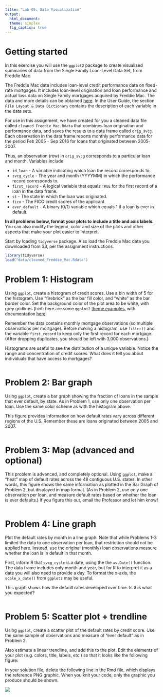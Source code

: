 ```yaml
---
title: "Lab-05: Data Visualization"
output:
  html_document:
  theme: simplex
  fig_caption: true
---
```


# Getting started
In this exercise you will use the `ggplot2` package to create visualized summaries of data from the Single Family Loan-Level Data Set, from Freddie Mac.

The Freddie Mac data includes loan-level credit performance data on fixed-rate mortgages. It includes loan-level origination and loan performance and actual loss data on Single Family mortgages acquired by Freddie Mac. The data and more details can be obtained [here](http://www.freddiemac.com/research/datasets/sf_loanlevel_dataset.html). In the User Guide, the section `File Layout & Data Dictionary` contains the description of each variable in the data sets. 

For use in this assignment, we have created for you a cleaned data file called `cleaned_Freddie_Mac.Rdata` that combines loan origination and performance data, and saves the results to a data frame called `orig_svcg`. Each observation in the data frame reports monthly performance data for the period Feb 2005 - Sep 2016 for loans that originated between 2005-2007. 

Thus, an observation (row) in `orig_svcg` corresponds to a particular loan and month. Variables include

- `id_loan` - A variable indicating which loan the record corresponds to.
- `svcg_cycle` - The year and month (YYYYMM) in which the performance record corresponds to.
- `first_record` - A logical variable that equals `TRUE` for the first record of a loan in the data frame.
- `st` - The state in which the loan was originated.
- `fico` - The FICO credit scores of the applicant.
- `ever_default` - A binary (0/1) variable which equals 1 if a loan is ever in default.

**In all problems below, format your plots to include a title and axis labels.** You can also modify the legend, color and size of the plots and other aspects that make your plot easier to interpret.

Start by loading `tidyverse` package. Also load the Freddie Mac data you downloaded from S3, per the assignment instructions.

```r
library(tidyverse)
load("data/cleaned_Freddie_Mac.Rdata")
```

# Problem 1: Histogram

Using `ggplot`, create a histogram of credit scores. Use a bin width of 5 for the histogram. Use "firebrick" as the bar fill color, and "white" as the bar border color. Set the background color of the plot area to be white, with grey gridlines (hint: here are some `ggplot2` [theme examples](https://www.r-bloggers.com/ggplot2-themes-examples/), with documentation [here](http://ggplot2.tidyverse.org/reference/ggtheme.html).

Remember the data contains monthly mortgage observations (so multiple observations per mortgage). Before making a histogram, use `filter()` and the variable `first_record` to keep only the first record for each mortgage. (After dropping duplicates, you should be left with 3,000 observations.)

Histograms are useful to see the distribution of a unique variable. Notice the range and concentration of credit scores. What does it tell you about individuals that have access to mortgages?

```r

```

# Problem 2: Bar graph

Using `ggplot`, create a bar  graph showing the fraction of loans in the sample that ever default, by state. As in Problem 1, use only one observation per loan. Use the same color scheme as with the histogram above.

This figure provides information on how default rates vary across different regions of the U.S. Remember these are loans originated between 2005 and 2007.

```r

```

# Problem 3: Map (advanced and optional)

This problem is advanced, and completely optional. Using `ggplot`, make a "heat" map of default rates across the 48 contiguous U.S. states. In other words, this figure shows the same information as plotted in the Bar Graph of Problem 2, but displayed in map format. (As in Problem 2, use only one observation per loan, and measure default rates based on whether the loan is ever defaults.) If you figure this out, email the Professor and let him know!

```r

```

# Problem 4: Line graph

Plot the default rates by month in a line graph. Note that while Problems 1-3 limited the data to one observation per loan, that restriction should not be applied here. Instead, use the original (monthly) loan observations measure whether the loan is in default in that month.

First, inform R that `svcg_cycle` is a date, using the the `as.Date()` function. The data frame includes only month and year, but for R to interpret it as a date you will also need to provide a day. To format the x-axis, the `scale_x_date()` from `ggplot2` may be useful.

This graph shows how the default rates developed over time. Is this what you expected?

```r

```

# Problem 5: Scatter plot + trendline

Using `ggplot`, create a scatter plot of the default rates by credit score. Use the same sample of observations and measure of "ever default" as in Problem 2.

Also estimate a linear trendline, and add this to the plot. Edit the elements of your plot (e.g. colors, title, labels, etc.) so that it looks like the following figure:

In your solution file, delete the following line in the Rmd file, which displays the reference PNG graphic. When you knit your code, only the graphic you produce should be shown.

![](data/plot_advanced.png)

```r

```
